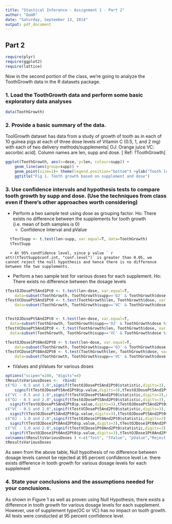 ```yaml
---
title: "Stastical Inference - Assignment 1 - Part 2"
author: "DomR"
date: "Saturday, September 13, 2014"
output: pdf_document
---
```


## Part 2

```r
require(plyr)
require(ggplot2)
require(lattice)
```
Now in the second portion of the class, we're going to analyze the ToothGrowth data in the R datasets package.

###    1. Load the ToothGrowth data and perform some basic exploratory data analyses 
```r
data(ToothGrowth)
```

###    2. Provide a basic summary of the data.
ToolGrowth dataset has data from a study of growth of tooth as in each of 10 guinea pigs at each of three dose levels of Vitamin C (0.5, 1, and 2 mg) with each of two delivery methods/supplements[ OJ: Orange juice  VC: ascorbic acid]. Column names are len, supp and dose. [ Ref: ?ToothGrowth]

```r

ggplot(ToothGrowth, aes(x=dose, y=len, colour=supp)) + 
    geom_line(aes(group=supp)) +
    geom_point(size=1)+ theme(legend.position="bottom") +ylab("Tooth length") +
    ggtitle("Fig 1. Tooth growth based on supplement and dose")
```

###    3. Use confidence intervals and hypothesis tests to compare tooth growth by supp and dose. (Use the techniques from class even if there's other approaches worth considering)
    
  * Perform a two sample test using dose as grouping factor. Ho: There exists no difference between the supplements for tooth growth (i.e. mean  of both samples is 0)
      + Confidence Interval and pValue
      
```r
  tTestSupp <- t.test(len~supp, var.equal=T, data=ToothGrowth)
  tTestSupp
```    

      + At 95% condfidence level, since p value ` r attr(tTestSupp$conf.int, "conf.level")` is greater than 0.05, we cannot reject the null hypothesis and hence there is no difference between the two supplements.

 * Perform a two sample test  for various doses for each supplement. Ho: There exists no difference between the dosage levels
     
```r
tTestOJDosePt5And1Pt0 <- t.test(len~dose, var.equal=T, 
    data=subset(ToothGrowth, ToothGrowth$supp=='OJ' & ToothGrowth$dose %in% c(0.5,1)))
tTestVCDosePt5And1Pt0 <- t.test(ToothGrowth$len, ToothGrowth$dose, var.equal=T, 
    data=subset(ToothGrowth, ToothGrowth$supp=='VC' & ToothGrowth$dose %in% c(0.5,1)))


tTestOJDosePt5And2Pt0 <- t.test(len~dose, var.equal=T, 
  data=subset(ToothGrowth, ToothGrowth$supp=='OJ' & ToothGrowth$dose %in% c(0.5,2.0)))
tTestVCDosePt5And2Pt0 <- t.test(ToothGrowth$len, ToothGrowth$dose, var.equal=T, 
  data=subset(ToothGrowth, ToothGrowth$supp=='VC' & ToothGrowth$dose %in% c(0.5,2.0)))

tTestOJDose1Pt0And2Pt0 <- t.test(len~dose, var.equal=T, 
    data=subset(ToothGrowth, ToothGrowth$supp=='OJ' & ToothGrowth$dose %in% c(1.0,2.0)))
tTestVCDose1Pt0And2Pt0 <- t.test(ToothGrowth$len, ToothGrowth$dose, var.equal=T, 
    data=subset(ToothGrowth, ToothGrowth$supp=='VC' & ToothGrowth$dose %in% c(1.0,2.0)))
```
 + tValues and pValues for various doses
```r
options("scipen"=100, "digits"=4)
tResultsVariousDoses <-  rbind(
c("OJ - 0.5 and 1.0",signif(tTestOJDosePt5And1Pt0$statistic,digits=3),
    signif(tTestOJDosePt5And1Pt0$p.value,digits=3),tTestOJDosePt5And1Pt0$p.value<0.05),
c("VC - 0.5 and 1.0",signif(tTestVCDosePt5And1Pt0$statistic,digits=3),signif(tTestOJDosePt5And1Pt0$p.value,digits=3),tTestOJDosePt5And1Pt0$p.value<0.05),
c("OJ - 0.5 and 2.0",signif(tTestOJDosePt5And2Pt0$statistic,digits=3),
  signif(tTestOJDosePt5And2Pt0$p.value,digits=3),tTestOJDosePt5And2Pt0$p.value<0.05),
c("VC - 0.5 and 2.0",signif(tTestVCDosePt5And2Pt0$statistic,digits=3),
  signif(tTestOJDosePt5And2Pt0$p.value,digits=3),tTestOJDosePt5And2Pt0$p.value<0.05),
c("OJ - 1.0 and 2.0",signif(tTestOJDose1Pt0And2Pt0$statistic,digits=3),
  signif(tTestOJDose1Pt0And2Pt0$p.value,digits=3),tTestOJDose1Pt0And2Pt0$p.value<0.05),
c("VC - 1.0 and 2.0",signif(tTestVCDose1Pt0And2Pt0$statistic,digits=3),
  signif(tTestOJDose1Pt0And2Pt0$p.value,digits=3),tTestOJDose1Pt0And2Pt0$p.value<0.05))
colnames(tResultsVariousDoses ) <-c("Test", "tValue", "pValue","Reject Null?")
tResultsVariousDoses
 ```

As seen from the above table, Null hypothesis of no difference between dosage levels cannot be rejected at 95 percent confidence level i.e. there exists difference in tooth growth for various dosage levels for each supplement

### 4. State your conclusions and the assumptions needed for your conclusions. 
As shown in Figure 1 as well as proven using Null Hypothesis, there exists a difference in tooth growth for various dosage levels for each supplement. However, use of supplement type(OC or VC) has no impact on tooth growth. All tests were conducted at 95 percent confidence level.

